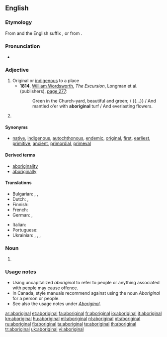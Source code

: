 {{also|Aboriginal}}
==English==

===Etymology===

From {{etyl|la}} {{term|lang=la|ab origine}} and the English suffix {{term|-al}}, or from {{suffix|aborigine|al}}.

===Pronunciation===
* {{audio|En-uk-aboriginal.ogg|Audio (UK)}}

===Adjective===
{{en-adj}}

# Original or [[indigenous]] to a place
#* '''1814''', [[w:William Wordsworth|William Wordsworth]], ''The Excursion'', Longman et al. (publishers), [http://books.google.com/books?id=T18JAAAAQAAJ&pg=PA277&dq=aboriginal page 277]:
#*: Green in the Church-yard, beautiful and green; / {{...}} / And mantled o'er with '''aboriginal''' turf / And everlasting flowers.
# {{alternative capitalization of|Aboriginal}}

====Synonyms====
* {{sense|indigenous to a place}} [[native]], [[indigenous]], [[autochthonous]], [[endemic]], [[original]], [[first]], [[earliest]], [[primitive]], [[ancient]], [[primordial]], [[primeval]]

====Derived terms====
* [[aboriginality]]
* [[aboriginally]]

====Translations====
{{trans-top|original; indigenous}}
* Bulgarian: {{t+|bg|коренен}}, {{t+|bg| местен}}, {{t+|bg|туземен}}
* Dutch: {{t+|nl|inheems}}, {{t-|nl|inheemse}}
* Finnish: {{t+|fi|alkuperäinen}}
* French: {{t+|fr|indigène}}
* German: {{t+|de|eingeboren}}, {{t+|de|einheimisch}}
{{trans-mid}}
* Italian: {{t+|it|aborigeno}}
* Portuguese: {{t+|pt|aborígene}}
* Ukrainian: {{t-|uk|аборигенський|tr=aboryhéns’kyj|xs=Ukrainian}}, {{t-|uk|тубільний|tr=tubíl’nyj|xs=Ukrainian}}, {{t-|uk|автохтонний|tr=avtoxtónnyj|xs=Ukrainian}}, {{t-|uk|туземський|tr=tuzéms’kyj|xs=Ukrainian}}
{{trans-bottom}}

===Noun===
{{en-noun}}

# {{alternative capitalization of|Aboriginal}}

===Usage notes===
* Using uncapitalized ''aboriginal'' to refer to people or anything associated with people may cause offence.
* In Canada, style manuals recommend against using the noun ''Aboriginal'' for a person or people.
* See also the usage notes under ''[[Aboriginal]]''.

[[ar:aboriginal]]
[[et:aboriginal]]
[[fa:aboriginal]]
[[fr:aboriginal]]
[[io:aboriginal]]
[[it:aboriginal]]
[[kn:aboriginal]]
[[hu:aboriginal]]
[[ml:aboriginal]]
[[nl:aboriginal]]
[[pt:aboriginal]]
[[ru:aboriginal]]
[[fi:aboriginal]]
[[ta:aboriginal]]
[[te:aboriginal]]
[[th:aboriginal]]
[[tr:aboriginal]]
[[uk:aboriginal]]
[[vi:aboriginal]]